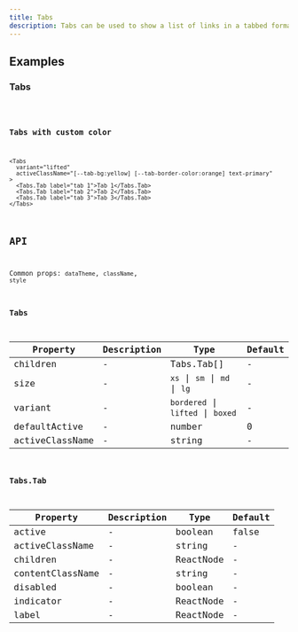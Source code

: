 ```yaml
---
title: Tabs
description: Tabs can be used to show a list of links in a tabbed format.
---
```


## Examples

### Tabs

<code src="./demo/basic.tsx" />

### Tabs with custom color

```tsx live
<Tabs
  variant="lifted"
  activeClassName="[--tab-bg:yellow] [--tab-border-color:orange] text-primary"
>
  <Tabs.Tab label="tab 1">Tab 1</Tabs.Tab>
  <Tabs.Tab label="tab 2">Tab 2</Tabs.Tab>
  <Tabs.Tab label="tab 3">Tab 3</Tabs.Tab>
</Tabs>
```

## API

Common props: `dataTheme`, `className`, `style`

### Tabs

| Property        | Description | Type                              | Default |
| --------------- | ----------- | --------------------------------- | ------- |
| children        | -           | Tabs.Tab[]                        | -       |
| size            | -           | `xs` \| `sm` \| `md` \| `lg`      | -       |
| variant         | -           | `bordered` \| `lifted` \| `boxed` | -       |
| defaultActive   | -           | number                            | 0       |
| activeClassName | -           | string                            | -       |

### Tabs.Tab

| Property         | Description | Type      | Default |
| ---------------- | ----------- | --------- | ------- |
| active           | -           | boolean   | false   |
| activeClassName  | -           | string    | -       |
| children         | -           | ReactNode | -       |
| contentClassName | -           | string    | -       |
| disabled         | -           | boolean   | -       |
| indicator        | -           | ReactNode | -       |
| label            | -           | ReactNode | -       |
